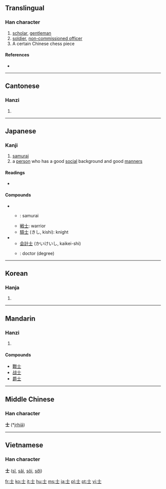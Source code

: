 {{see|土}}
==Translingual==
{{Han stroke|[[Image:士-order.gif]]}}

===Han character===
{{Han char|rn=33|rad=士|as=00|sn=3|four=4010<sub>0</sub>|canj=十一 (JM)|ids=⿱[[十]][[一]]}}

# [[scholar]], [[gentleman]]
# [[soldier]], [[non-commissioned officer]]
# A certain Chinese chess piece

====References====
* {{Han ref|kx=0242.380|dkj=05638|dj=0482.380|hdz=10416.010|uh=58EB|ud=22763|bh=A468|bd=42088}}

----

==Cantonese==

===Hanzi===
{{yue-hanzi|jyut=|y=si6}}

# {{defn|Cantonese}}

----

==Japanese==

===Kanji===
{{ja-kanji|grade=4|rs=士00}}

# [[samurai]]
# a [[person]] who has a good [[social]] background and good [[manner]]s

====Readings====
* {{ja-readings|on=[[し]] (shi), [[じ]] (ji)|kun=[[さむらい]] (samurai), [[つかさ]] (tsukasa)}}

====Compounds====
* {{sense|samurai}}
** {{t+|ja|武士|tr=bushi|sc=Jpan}}: samurai
** [[戦士]]: warrior
** [[騎士]] (きし, kishi): knight
* {{sense|person who has a good social background}}
** [[会計士]] (かいけいし, kaikei-shi)
** {{t-|ja|博士|tr=hakase|sc=Jpan}}: doctor (degree)

----

==Korean==

===Hanja===
{{ko-hanja|hangeul=사|rv=sa|mr=sa}}

# {{defn|Korean}}

----

==Mandarin==

===Hanzi===
{{cmn-hanzi|pin=[[shì]] ([[shi4]])|wg=shih<sup>4</sup>}}

# {{defn|Mandarin}}

====Compounds====
* [[戰士]]
* [[战士]]
* [[爵士]]

----

==Middle Chinese==
===Han character===
'''士''' (*[[jrhiə̌]])<!--asterisk indicates that this character appears more than four times in the Tang Dynasty corpus of literature-->

----

==Vietnamese==
===Han character===
'''士''' ([[sĩ]], [[sãi]], [[sõi]], [[sỡi]])

[[fr:士]]
[[ko:士]]
[[it:士]]
[[hu:士]]
[[ms:士]]
[[ja:士]]
[[pl:士]]
[[pt:士]]
[[vi:士]]